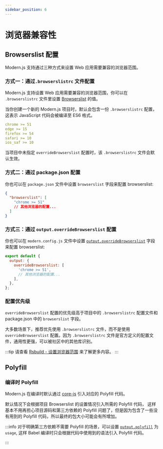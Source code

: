 ```yaml
---
sidebar_position: 6
---
```


# 浏览器兼容性

## Browserslist 配置

Modern.js 支持通过三种方式来设置 Web 应用需要兼容的浏览器范围。

### 方式一：通过`.browserslistrc` 文件配置

Modern.js 支持设置 Web 应用需要兼容的浏览器范围，你可以在 `.browserslistrc` 文件里设置 [Browserslist](https://browsersl.ist/) 的值。

当你创建一个新的 Modern.js 项目时，默认会包含一份 `.browserslistrc` 配置，这表示 JavaScript 代码会被编译至 ES6 格式。

```yaml title=".browserslistrc"
chrome >= 51
edge >= 15
firefox >= 54
safari >= 10
ios_saf >= 10
```

当项目中未指定 `overrideBrowserslist` 配置时，该 `.browserslistrc` 文件会默认生效。

### 方式二：通过 package.json 配置

你也可以在 `package.json` 文件中设置 `browserslist` 字段来配置 browserslist:

```json title="package.json"
{
  "browserslist": [
    "chrome >= 51"
    // 其他浏览器的配置...
  ]
}
```

### 方式三：通过 `output.overrideBrowserslist` 配置

你也可以在 `modern.config.js` 文件中设置 [`output.overrideBrowserslist`](/configure/app/output/override-browserslist) 字段来配置 browserslist:

```js title="modern.config.js"
export default {
  output: {
    overrideBrowserslist: [
      'chrome >= 51',
      // 其他浏览器的配置...
    ],
  },
};
```

### 配置优先级

`overrideBrowserslist` 配置的优先级高于项目中的 `.browserslistrc` 配置文件和 package.json 中的 `browserslist` 字段。

大多数场景下，推荐优先使用 `.browserslistrc` 文件，而不是使用 `overrideBrowserslist` 配置。因为 `.browserslistrc` 文件是官方定义的配置文件，通用性更强，可以被社区中的其他库识别。

:::tip
请查看 [Rsbuild - 设置浏览器范围](https://rsbuild.rs/zh/guide/advanced/browserslist) 来了解更多内容。
:::


<UpgradeBrowserslist />

## Polyfill

### 编译时 Polyfill

Modern.js 在编译时默认通过 [core-js](https://github.com/zloirock/core-js) 引入对应的 Polyfill 代码。

默认情况下会根据项目 Browserslist 的设置情况引入所需的 Polyfill 代码， 这样基本不用再担心项目源码和第三方依赖的 Polyfill 问题了，但是因为包含了一些没有用到的 Polyfill 代码，所以最终的包大小可能会有所增加。

:::info
对于明确第三方依赖不需要 Polyfill 的场景，可以设置 [`output.polyfill`](/configure/app/output/polyfill) 为 `usage`, 这样 Babel 编译时只会根据代码中使用到的语法引入 Polyfill 代码。

:::


<UAPolyfill />
